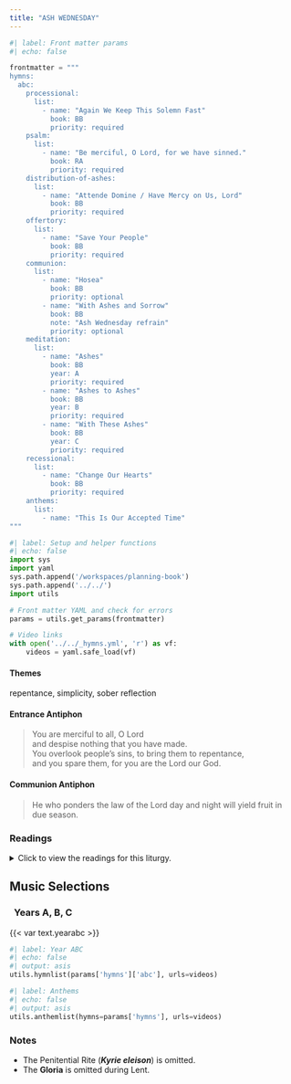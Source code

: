 ```yaml
---
title: "ASH WEDNESDAY"
---
```


```python
#| label: Front matter params
#| echo: false

frontmatter = """
hymns:
  abc:
    processional:
      list:
        - name: "Again We Keep This Solemn Fast"
          book: BB
          priority: required
    psalm:
      list:
        - name: "Be merciful, O Lord, for we have sinned."
          book: RA
          priority: required
    distribution-of-ashes:
      list:
        - name: "Attende Domine / Have Mercy on Us, Lord"
          book: BB
          priority: required
    offertory:
      list:
        - name: "Save Your People"
          book: BB
          priority: required
    communion:
      list:
        - name: "Hosea"
          book: BB
          priority: optional
        - name: "With Ashes and Sorrow"
          book: BB
          note: "Ash Wednesday refrain"
          priority: optional
    meditation:
      list:
        - name: "Ashes"
          book: BB
          year: A
          priority: required
        - name: "Ashes to Ashes"
          book: BB
          year: B
          priority: required
        - name: "With These Ashes"
          book: BB
          year: C
          priority: required
    recessional:
      list:
        - name: "Change Our Hearts"
          book: BB
          priority: required
    anthems:
      list:
        - name: "This Is Our Accepted Time"
"""
```

```python
#| label: Setup and helper functions
#| echo: false
import sys
import yaml
sys.path.append('/workspaces/planning-book')
sys.path.append('../../')
import utils

# Front matter YAML and check for errors
params = utils.get_params(frontmatter)

# Video links
with open('../../_hymns.yml', 'r') as vf:
    videos = yaml.safe_load(vf)
```

:::  {.red}
#### **Themes**
:::

repentance, simplicity, sober reflection

:::  {.red}
#### **Entrance Antiphon**
:::

> You are merciful to all, O Lord  
> and despise nothing that you have made.  
> You overlook people's sins, to bring them to repentance,  
> and you spare them, for you are the Lord our God.

:::  {.red}
#### **Communion Antiphon**
:::

> He who ponders the law of the Lord day and night
will yield fruit in due season.

:::: {.content-visible when-format="html"}
::: {.red}
### Readings
:::

<details>
  <summary>Click to view the readings for this liturgy.</summary>

::: {.titlered}
### &nbsp; Years A, B, C
:::

::: {.red}
#### First Reading [Joel 2:12-18]{style="float:right" .small}
:::

Even now, says the LORD,  
return to me with your whole heart,  
with fasting, and weeping, and mourning;  
Rend your hearts, not your garments,  
and return to the LORD, your God.  
For gracious and merciful is he,  
slow to anger, rich in kindness,  
and relenting in punishment.  
Perhaps he will again relent  
and leave behind him a blessing,  
Offerings and libations  
for the LORD, your God.  

Blow the trumpet in Zion!  
proclaim a fast,  
call an assembly;  
Gather the people,  
notify the congregation;  
Assemble the elders,  
gather the children  
and the infants at the breast;  
Let the bridegroom quit his room  
and the bride her chamber.  
Between the porch and the altar  
let the priests, the ministers of the LORD, weep,  
And say, "Spare, O LORD, your people,  
and make not your heritage a reproach,  
with the nations ruling over them!  
Why should they say among the peoples,  
'Where is their God?'"  

Then the LORD was stirred to concern for his land  
and took pity on his people.

***

::: {.red}
#### Responsorial Psalm [Psalm 51:3-4, 5-6ab, 12-13, 14, 17]{style="float:right" .small}
:::

**[℟.]{.red}** **Be merciful, O Lord, for we have sinned.**  

Have mercy on me, O God, in your goodness;  
in the greatness of your compassion wipe out my offense.  
Thoroughly wash me from my guilt  
and of my sin cleanse me. **[℟.]{.red}**  

For I acknowledge my offense,  
and my sin is before me always:  
"Against you only have I sinned,  
and done what is evil in your sight." **[℟.]{.red}**  

A clean heart create for me, O God,  
and a steadfast spirit renew within me.  
Cast me not out from your presence,  
and your Holy Spirit take not from me. **[℟.]{.red}**  

Give me back the joy of your salvation,  
and a willing spirit sustain in me.  
O Lord, open my lips,  
and my mouth shall proclaim your praise. **[℟.]{.red}**  

***

::: {.red}
#### Second Reading [2 Corinthians 5:20—6:2]{style="float:right" .small}
:::

Brothers and sisters:  
We are ambassadors for Christ,  
as if God were appealing through us.  
We implore you on behalf of Christ,  
be reconciled to God.  
For our sake he made him to be sin who did not know sin,  
so that we might become the righteousness of God in him.  

Working together, then,  
we appeal to you not to receive the grace of God in vain.  
For he says:  

*In an acceptable time I heard you,*  
*and on the day of salvation I helped you.*  

Behold, now is a very acceptable time;  
behold, now is the day of salvation.

***

::: {.red}
#### Gospel Acclamation [Psalm 95:8]{style="float:right" .small}
:::

**[℟.]{.red}** **Praise to you, Lord Jesus Christ, king of endless glory.**  
If today you hear his voice,
harden not your hearts. **[℟.]{.red}**

***

::: {.red}
#### Gospel [Matthew 6:1-6, 16-18]{style="float:right" .small}
:::

Jesus said to his disciples:  
"Take care not to perform righteous deeds  
in order that people may see them;  
otherwise, you will have no recompense from your heavenly Father.  
When you give alms,  
do not blow a trumpet before you,  
as the hypocrites do in the synagogues and in the streets  
to win the praise of others.  
Amen, I say to you,  
they have received their reward.  
But when you give alms,  
do not let your left hand know what your right is doing,  
so that your almsgiving may be secret.  
And your Father who sees in secret will repay you.  

"When you pray,  
do not be like the hypocrites,  
who love to stand and pray in the synagogues and on street corners  
so that others may see them.  
Amen, I say to you,  
they have received their reward.  
But when you pray, go to your inner room,  
close the door, and pray to your Father in secret.  
And your Father who sees in secret will repay you.  

"When you fast,  
do not look gloomy like the hypocrites.  
They neglect their appearance,  
so that they may appear to others to be fasting.  
Amen, I say to you, they have received their reward.  
But when you fast,  
anoint your head and wash your face,  
so that you may not appear to be fasting,  
except to your Father who is hidden.  
And your Father who sees what is hidden will repay you."

::: {.centered}
{{< var symbols.cross >}} &nbsp; {{< var symbols.cross >}} &nbsp; {{< var symbols.cross >}}
:::

</details>
::::

::: {.red}
## Music Selections
:::

::: {.titlered}
### &nbsp; Years A, B, C
:::
{{< var text.yearabc >}}

```python
#| label: Year ABC
#| echo: false
#| output: asis
utils.hymnlist(params['hymns']['abc'], urls=videos)
```


```python
#| label: Anthems
#| echo: false
#| output: asis
utils.anthemlist(hymns=params['hymns'], urls=videos)
```

::: {.red}
### Notes
:::

* The Penitential Rite (***Kyrie eleison***) is omitted.
* The **Gloria** is omitted during Lent.